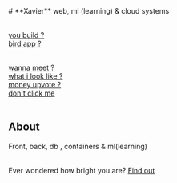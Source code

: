 
<Navbar />
# **Xavier**
web, ml (learning) & cloud systems<br /><br />

[you build ?](https://github.com/Jaarabytes)<br />
[bird app ?](https://x.com/jaarabytes)<br /><br />

[wanna meet ?](https://calendly.com/jaarabytes)<br />
[what i look like ?](/about/bananas.mp4)<br />
[money upvote ?](/donate)<br />
[don't click me](https://bit.ly/4eF3t1B)<br/><br />
## About <br />
Front, back, db , containers & ml(learning)<br /><br />

Ever wondered how bright you are? [Find out](https://jipime.netlify.app)<br/><br/>

<PlayButton />
